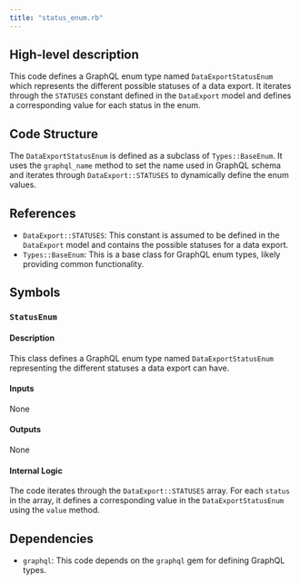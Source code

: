 ```yaml
---
title: "status_enum.rb"
---
```


## High-level description
This code defines a GraphQL enum type named `DataExportStatusEnum` which represents the different possible statuses of a data export. It iterates through the `STATUSES` constant defined in the `DataExport` model and defines a corresponding value for each status in the enum.

## Code Structure
The `DataExportStatusEnum` is defined as a subclass of `Types::BaseEnum`. It uses the `graphql_name` method to set the name used in GraphQL schema and iterates through `DataExport::STATUSES` to dynamically define the enum values.

## References
- `DataExport::STATUSES`: This constant is assumed to be defined in the `DataExport` model and contains the possible statuses for a data export.
- `Types::BaseEnum`: This is a base class for GraphQL enum types, likely providing common functionality.

## Symbols

### `StatusEnum`
#### Description
This class defines a GraphQL enum type named `DataExportStatusEnum` representing the different statuses a data export can have.

#### Inputs
None

#### Outputs
None

#### Internal Logic
The code iterates through the `DataExport::STATUSES` array. For each `status` in the array, it defines a corresponding value in the `DataExportStatusEnum` using the `value` method.

## Dependencies
- `graphql`: This code depends on the `graphql` gem for defining GraphQL types.
